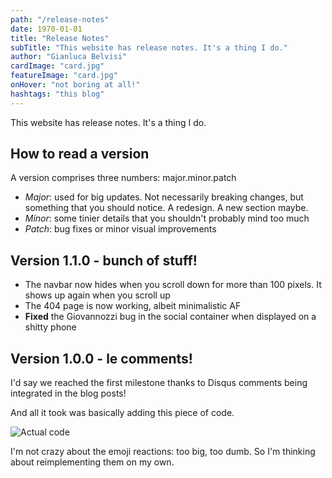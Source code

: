 ```yaml
---
path: "/release-notes"
date: 1970-01-01
title: "Release Notes"
subTitle: "This website has release notes. It's a thing I do."
author: "Gianluca Belvisi"
cardImage: "card.jpg"
featureImage: "card.jpg"
onHover: "not boring at all!"
hashtags: "this blog"
---
```

This website has release notes. It's a thing I do.

## How to read a version

A version comprises three numbers: major.minor.patch

* *Major*: used for big updates. Not necessarily breaking changes, but something that you should notice. A redesign. A new section maybe.
* *Minor*: some tinier details that you shouldn't probably mind too much
* *Patch*: bug fixes or minor visual improvements

## Version 1.1.0 - bunch of stuff!
* The navbar now hides when you scroll down for more than 100 pixels. It shows up again when you scroll up
* The 404 page is now working, albeit minimalistic AF
* **Fixed** the Giovannozzi bug in the social container when displayed on a shitty phone


## Version 1.0.0 - le comments!

I'd say we reached the first milestone thanks to Disqus comments being integrated in the blog posts!

And all it took was basically adding this piece of code.

![Actual code](dscode.png)

I'm not crazy about the emoji reactions: too big, too dumb. So I'm thinking about reimplementing them on my own.